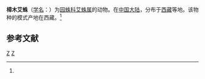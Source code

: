 {{Speciesbox 
| taxon = Cyclosa zhangmuensis
| binomial_authority = (Hu et Li, 1987)<ref name='id13629'>{{cite web| url =http://www.bioinfo.cn/db05/BjdwSpecies.php?action=view&id=13629| title =樟木艾蛛| work =《中国动物物种编目数据库》| publisher =中国科学院微生物研究所| author =中国科学院动物研究所| accessdate =2009-04-28| deadurl =yes| archiveurl =https://web.archive.org/web/20160305052907/http://www.bioinfo.cn/db05/BjdwSpecies.php?action=view&id=13629| archivedate =2016-03-05}}</ref>
}}

'''樟木艾蛛'''（[[学名|学名]]：{{lang|la|''Cyclosa zhangmuensis''}}）为[[园蛛科|园蛛科]][[艾蛛属|艾蛛属]]的动物。在[[中国大陆|中国大陆]]，分布于[[西藏|西藏]]等地。该物种的模式产地在西藏。<ref name='id13629'/>

== 参考文献 ==
{{reflist}}
{{taxonbar}}
[[Category:_1987年描述的动物|Z]]
[[Category:艾蛛属|Z]]